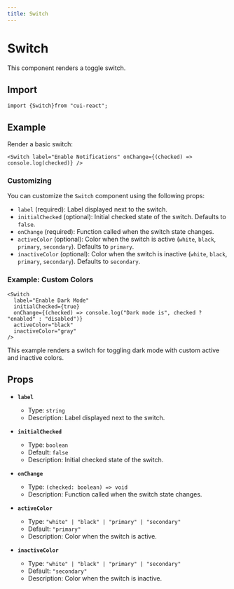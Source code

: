 ```yaml
---
title: Switch
---
```



# Switch

This component renders a toggle switch.

## Import

```tsx
import {Switch}from "cui-react";
```

## Example

Render a basic switch:

```tsx
<Switch label="Enable Notifications" onChange={(checked) => console.log(checked)} />
```

### Customizing

You can customize the `Switch` component using the following props:

- `label` (required): Label displayed next to the switch.
- `initialChecked` (optional): Initial checked state of the switch. Defaults to `false`.
- `onChange` (required): Function called when the switch state changes.
- `activeColor` (optional): Color when the switch is active (`white`, `black`, `primary`, `secondary`). Defaults to `primary`.
- `inactiveColor` (optional): Color when the switch is inactive (`white`, `black`, `primary`, `secondary`). Defaults to `secondary`.

### Example: Custom Colors

```tsx
<Switch
  label="Enable Dark Mode"
  initialChecked={true}
  onChange={(checked) => console.log("Dark mode is", checked ? "enabled" : "disabled")}
  activeColor="black"
  inactiveColor="gray"
/>
```

This example renders a switch for toggling dark mode with custom active and inactive colors.

## Props

- **`label`**
  - Type: `string`
  - Description: Label displayed next to the switch.

- **`initialChecked`**
  - Type: `boolean`
  - Default: `false`
  - Description: Initial checked state of the switch.

- **`onChange`**
  - Type: `(checked: boolean) => void`
  - Description: Function called when the switch state changes.

- **`activeColor`**
  - Type: `"white" | "black" | "primary" | "secondary"`
  - Default: `"primary"`
  - Description: Color when the switch is active.

- **`inactiveColor`**
  - Type: `"white" | "black" | "primary" | "secondary"`
  - Default: `"secondary"`
  - Description: Color when the switch is inactive.

